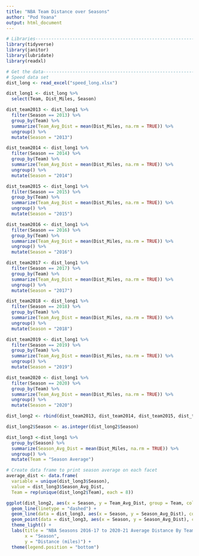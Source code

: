 ```yaml
---
title: "NBA Team Distance over Seasons"
author: "Pod Yoana"
output: html_document
---
```


```r
# Libraries---------------------------------------------------------------------
library(tidyverse)
library(janitor)
library(lubridate)
library(readxl)
```

```r
# Get the data------------------------------------------------------------------
# Speed data set
dist_long <- read_excel("speed_long.xlsx")
```

```r
dist_long1 <- dist_long %>%
  select(Team, Dist_Miles, Season)

dist_team2013 <- dist_long1 %>%
  filter(Season == 2013) %>%
  group_by(Team) %>%
  summarize(Team_Avg_Dist = mean(Dist_Miles, na.rm = TRUE)) %>%
  ungroup() %>%
  mutate(Season = "2013")

dist_team2014 <- dist_long1 %>%
  filter(Season == 2014) %>%
  group_by(Team) %>%
  summarize(Team_Avg_Dist = mean(Dist_Miles, na.rm = TRUE)) %>%
  ungroup() %>%
  mutate(Season = "2014")

dist_team2015 <- dist_long1 %>%
  filter(Season == 2015) %>%
  group_by(Team) %>%
  summarize(Team_Avg_Dist = mean(Dist_Miles, na.rm = TRUE)) %>%
  ungroup() %>%
  mutate(Season = "2015")

dist_team2016 <- dist_long1 %>%
  filter(Season == 2016) %>%
  group_by(Team) %>%
  summarize(Team_Avg_Dist = mean(Dist_Miles, na.rm = TRUE)) %>%
  ungroup() %>%
  mutate(Season = "2016")

dist_team2017 <- dist_long1 %>%
  filter(Season == 2017) %>%
  group_by(Team) %>%
  summarize(Team_Avg_Dist = mean(Dist_Miles, na.rm = TRUE)) %>%
  ungroup() %>%
  mutate(Season = "2017")

dist_team2018 <- dist_long1 %>%
  filter(Season == 2018) %>%
  group_by(Team) %>%
  summarize(Team_Avg_Dist = mean(Dist_Miles, na.rm = TRUE)) %>%
  ungroup() %>%
  mutate(Season = "2018")

dist_team2019 <- dist_long1 %>%
  filter(Season == 2019) %>%
  group_by(Team) %>%
  summarize(Team_Avg_Dist = mean(Dist_Miles, na.rm = TRUE)) %>%
  ungroup() %>%
  mutate(Season = "2019")

dist_team2020 <- dist_long1 %>%
  filter(Season == 2020) %>%
  group_by(Team) %>%
  summarize(Team_Avg_Dist = mean(Dist_Miles, na.rm = TRUE)) %>%
  ungroup() %>%
  mutate(Season = "2020")

dist_long2 <- rbind(dist_team2013, dist_team2014, dist_team2015, dist_team2016, dist_team2017, dist_team2018, dist_team2019, dist_team2020)

dist_long2$Season <- as.integer(dist_long2$Season)

dist_long3 <-dist_long1 %>%
  group_by(Season) %>%
  summarize(Season_Avg_Dist = mean(Dist_Miles, na.rm = TRUE)) %>%
  ungroup() %>%
  mutate(Team = "Season Average")

# Create data frame to print season average on each facet
average_dist <- data.frame(
  variable = unique(dist_long3$Season),
  value = dist_long3$Season_Avg_Dist,
  Team = rep(unique(dist_long2$Team), each = 8))
```

```r
ggplot(dist_long2, aes(x = Season, y = Team_Avg_Dist, group = Team, color = Team)) + 
  geom_line(linetype = "dashed") + 
  geom_line(data = dist_long3, aes(x = Season, y = Season_Avg_Dist), color = "black") + 
  geom_point(data = dist_long3, aes(x = Season, y = Season_Avg_Dist), color = "black") +
  theme_light() + 
  labs(title = "NBA Seasons 2016-17 to 2020-21 Average Distance By Teams",
       x = "Season",
       y = "Distance (miles)") +
  theme(legend.position = "bottom")
```
